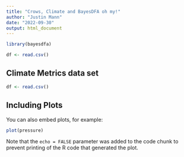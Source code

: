 ```yaml
---
title: "Crows, Climate and BayesDFA oh my!"
author: "Justin Mann"
date: "2022-09-30"
output: html_document
---
```


```r
library(bayesdfa)

df <- read.csv()
```

## Climate Metrics data set

```r
df <- read.csv()
```

## Including Plots

You can also embed plots, for example:

```r
plot(pressure)
```

Note that the `echo = FALSE` parameter was added to the code chunk to prevent printing of the R code that generated the plot.
